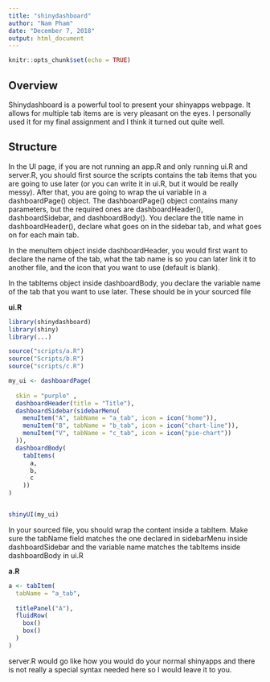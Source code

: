 ---
title: "shinydashboard"
author: "Nam Pham"
date: "December 7, 2018"
output: html_document
---

```{r setup, include=FALSE}
knitr::opts_chunk$set(echo = TRUE)
```

## Overview

Shinydashboard is a powerful tool to present your shinyapps webpage. It allows for multiple tab items are is very pleasant on the eyes. I personally used it for my final assignment and I think it turned out quite well.


## Structure


In the UI page, if you are not running an app.R and only running ui.R and server.R, you should first source the scripts contains the tab items that you are going to use later (or you can write it in ui.R, but it would be really messy). After that, you are going to wrap the ui variable in a dashboardPage() object. The dashboardPage() object contains many parameters, but the required ones are dashboardHeader(), dashboardSidebar, and dashboardBody(). You declare the title name in dashboardHeader(), declare what goes on in the sidebar tab, and what goes on for each main tab. 

In the menuItem object inside dashboardHeader, you would first want to declare the name of the tab, what the tab name is so you can later link it to another file, and the icon that you want to use (default is blank).

In the tabItems object inside dashboardBody, you declare the variable name of the tab that you want to use later. These should be in your sourced file

**ui.R**

``` {r eval = FALSE}
library(shinydashboard)
library(shiny)
library(...)

source("scripts/a.R")
source("Scripts/b.R")
source("scripts/c.R")

my_ui <- dashboardPage(
  
  skin = "purple" ,
  dashboardHeader(title = "Title"),
  dashboardSidebar(sidebarMenu(
    menuItem("A", tabName = "a_tab", icon = icon("home")),
    menuItem("B", tabName = "b_tab", icon = icon("chart-line")),
    menuItem("V", tabName = "c_tab", icon = icon("pie-chart"))
  )),
  dashboardBody(
    tabItems(
      a,
      b,
      c
    ))
)


shinyUI(my_ui)
```

In your sourced file, you should wrap the content inside a tabItem. Make sure the tabName field matches the one declared in sidebarMenu inside dashboardSidebar and the variable name matches the tabItems inside dashboardBody
in ui.R

**a.R**
``` {r eval = FALSE}
a <- tabItem(
  tabName = "a_tab",
  
  titlePanel("A"),
  fluidRow(
    box()
    box()
  )
)
```


server.R would go like how you would do your normal shinyapps and there is not really a special syntax needed here so I would leave it to you.